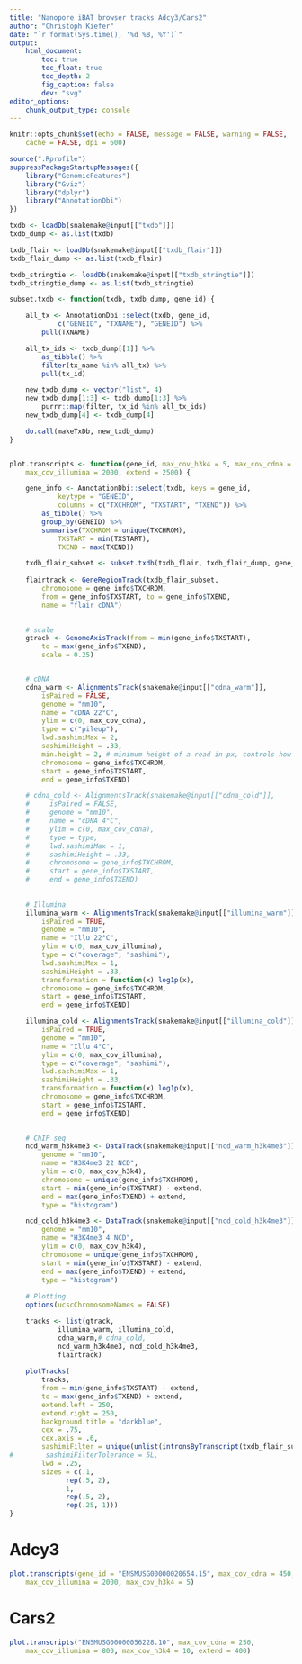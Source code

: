 ```yaml
---
title: "Nanopore iBAT browser tracks Adcy3/Cars2"
author: "Christoph Kiefer"
date: "`r format(Sys.time(), '%d %B, %Y')`"
output:
    html_document:
        toc: true
        toc_float: true
        toc_depth: 2
        fig_caption: false
        dev: "svg"
editor_options:
    chunk_output_type: console
---
```



```r
knitr::opts_chunk$set(echo = FALSE, message = FALSE, warning = FALSE,
    cache = FALSE, dpi = 600)
```


```r
source(".Rprofile")
suppressPackageStartupMessages({
    library("GenomicFeatures")
    library("Gviz")
    library("dplyr")
    library("AnnotationDbi")
})
```


```r
txdb <- loadDb(snakemake@input[["txdb"]])
txdb_dump <- as.list(txdb)

txdb_flair <- loadDb(snakemake@input[["txdb_flair"]])
txdb_flair_dump <- as.list(txdb_flair)

txdb_stringtie <- loadDb(snakemake@input[["txdb_stringtie"]])
txdb_stringtie_dump <- as.list(txdb_stringtie)
```


```r
subset.txdb <- function(txdb, txdb_dump, gene_id) {

    all_tx <- AnnotationDbi::select(txdb, gene_id,
            c("GENEID", "TXNAME"), "GENEID") %>%
        pull(TXNAME)

    all_tx_ids <- txdb_dump[[1]] %>%
        as_tibble() %>%
        filter(tx_name %in% all_tx) %>%
        pull(tx_id)

    new_txdb_dump <- vector("list", 4)
    new_txdb_dump[1:3] <- txdb_dump[1:3] %>%
        purrr::map(filter, tx_id %in% all_tx_ids)
    new_txdb_dump[4] <- txdb_dump[4]

    do.call(makeTxDb, new_txdb_dump)
}


plot.transcripts <- function(gene_id, max_cov_h3k4 = 5, max_cov_cdna = 300,
    max_cov_illumina = 2000, extend = 2500) {

    gene_info <- AnnotationDbi::select(txdb, keys = gene_id,
            keytype = "GENEID",
            columns = c("TXCHROM", "TXSTART", "TXEND")) %>%
        as_tibble() %>%
        group_by(GENEID) %>%
        summarise(TXCHROM = unique(TXCHROM),
            TXSTART = min(TXSTART),
            TXEND = max(TXEND))

    txdb_flair_subset <- subset.txdb(txdb_flair, txdb_flair_dump, gene_id)
    
    flairtrack <- GeneRegionTrack(txdb_flair_subset,
        chromosome = gene_info$TXCHROM,
        from = gene_info$TXSTART, to = gene_info$TXEND,
        name = "flair cDNA")

    
    # scale
    gtrack <- GenomeAxisTrack(from = min(gene_info$TXSTART),
        to = max(gene_info$TXEND),
        scale = 0.25)


    # cDNA
    cdna_warm <- AlignmentsTrack(snakemake@input[["cdna_warm"]],
        isPaired = FALSE,
        genome = "mm10",
        name = "cDNA 22°C",
        ylim = c(0, max_cov_cdna),
        type = c("pileup"),
        lwd.sashimiMax = 2,
        sashimiHeight = .33,
        min.height = 2, # minimum height of a read in px, controls how many read are plotted
        chromosome = gene_info$TXCHROM,
        start = gene_info$TXSTART,
        end = gene_info$TXEND)

    # cdna_cold <- AlignmentsTrack(snakemake@input[["cdna_cold"]],
    #     isPaired = FALSE,
    #     genome = "mm10",
    #     name = "cDNA 4°C",
    #     ylim = c(0, max_cov_cdna),
    #     type = type,
    #     lwd.sashimiMax = 1,
    #     sashimiHeight = .33,
    #     chromosome = gene_info$TXCHROM,
    #     start = gene_info$TXSTART,
    #     end = gene_info$TXEND)
    
    
    # Illumina
    illumina_warm <- AlignmentsTrack(snakemake@input[["illumina_warm"]],
        isPaired = TRUE,
        genome = "mm10",
        name = "Illu 22°C",
        ylim = c(0, max_cov_illumina),
        type = c("coverage", "sashimi"),
        lwd.sashimiMax = 1,
        sashimiHeight = .33,
        transformation = function(x) log1p(x),
        chromosome = gene_info$TXCHROM,
        start = gene_info$TXSTART,
        end = gene_info$TXEND)

    illumina_cold <- AlignmentsTrack(snakemake@input[["illumina_cold"]],
        isPaired = TRUE,
        genome = "mm10",
        name = "Illu 4°C",
        ylim = c(0, max_cov_illumina),
        type = c("coverage", "sashimi"),
        lwd.sashimiMax = 1,
        sashimiHeight = .33,
        transformation = function(x) log1p(x),
        chromosome = gene_info$TXCHROM,
        start = gene_info$TXSTART,
        end = gene_info$TXEND)

    
    # ChIP seq
    ncd_warm_h3k4me3 <- DataTrack(snakemake@input[["ncd_warm_h3k4me3"]],
        genome = "mm10",
        name = "H3K4me3 22 NCD",
        ylim = c(0, max_cov_h3k4),
        chromosome = unique(gene_info$TXCHROM),
        start = min(gene_info$TXSTART) - extend,
        end = max(gene_info$TXEND) + extend,
        type = "histogram")

    ncd_cold_h3k4me3 <- DataTrack(snakemake@input[["ncd_cold_h3k4me3"]],
        genome = "mm10",
        name = "H3K4me3 4 NCD",
        ylim = c(0, max_cov_h3k4),
        chromosome = unique(gene_info$TXCHROM),
        start = min(gene_info$TXSTART) - extend,
        end = max(gene_info$TXEND) + extend,
        type = "histogram")
    
    # Plotting
    options(ucscChromosomeNames = FALSE)

    tracks <- list(gtrack,
            illumina_warm, illumina_cold,
            cdna_warm,# cdna_cold,
            ncd_warm_h3k4me3, ncd_cold_h3k4me3,
            flairtrack)
    
    plotTracks(
        tracks,
        from = min(gene_info$TXSTART) - extend,
        to = max(gene_info$TXEND) + extend,
        extend.left = 250,
        extend.right = 250,
        background.title = "darkblue",
        cex = .75,
        cex.axis = .6, 
        sashimiFilter = unique(unlist(intronsByTranscript(txdb_flair_subset))), #intronicParts(txdb_flair_subset),
#        sashimiFilterTolerance = 5L,
        lwd = .25,
        sizes = c(.1, 
              rep(.5, 2),
              1,
              rep(.5, 2),
              rep(.25, 1)))
}
```

# Adcy3

```r
plot.transcripts(gene_id = "ENSMUSG00000020654.15", max_cov_cdna = 450,
    max_cov_illumina = 2000, max_cov_h3k4 = 5)
```

# Cars2

```r
plot.transcripts("ENSMUSG00000056228.10", max_cov_cdna = 250,
    max_cov_illumina = 800, max_cov_h3k4 = 10, extend = 400)
```

